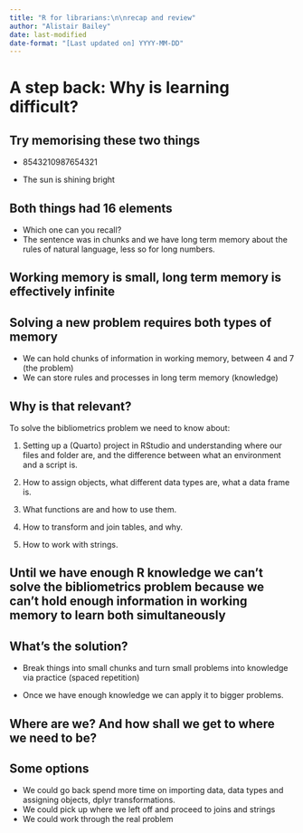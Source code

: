 ```yaml
---
title: "R for librarians:\n\nrecap and review"
author: "Alistair Bailey"
date: last-modified
date-format: "[Last updated on] YYYY-MM-DD" 
---
```


# [A step back:]{.vonrestoff} Why is learning difficult? {.center}

## [Try memorising these two things]{.vonrestoff} {.center}

-   8543210987654321

::: incremental
-   The sun is shining bright
:::

## [Both things had 16 elements]{.vonrestoff} {.center}

::: incremental
-   Which one can you recall?
-   The sentence was in chunks and we have long term memory about the rules of natural language, less so for long numbers.
:::

## [Working memory is small,]{.vonrestoff} long term memory is effectively infinite {.center}

## [Solving a new problem requires both types of memory]{.vonrestoff} {.center}

::: incremental
-   We can hold chunks of information in working memory, between 4 and 7 (the problem)
-   We can store rules and processes in long term memory (knowledge)
:::

## [Why is that relevant?]{.vonrestoff}

To solve the bibliometrics problem we need to know about:

1.  Setting up a (Quarto) project in RStudio and understanding where our files and folder are, and the difference between what an environment and a script is.

2.  How to assign objects, what different data types are, what a data frame is.

3.  What functions are and how to use them.

4.  How to transform and join tables, and why.

5.  How to work with strings.

## Until we have enough R knowledge we can't solve the bibliometrics problem because we can't hold enough information in working memory to learn both simultaneously {.center}

## [What's the solution?]{.vonrestoff} {.center}

-   Break things into small chunks and turn small problems into knowledge via practice (spaced repetition)

-   Once we have enough knowledge we can apply it to bigger problems.

## Where are we? And how shall we get to where we need to be? {.center}

## [Some options]{.vonrestoff} {.center}

-   We could go back spend more time on importing data, data types and assigning objects, dplyr transformations.
-   We could pick up where we left off and proceed to joins and strings
-   We could work through the real problem
